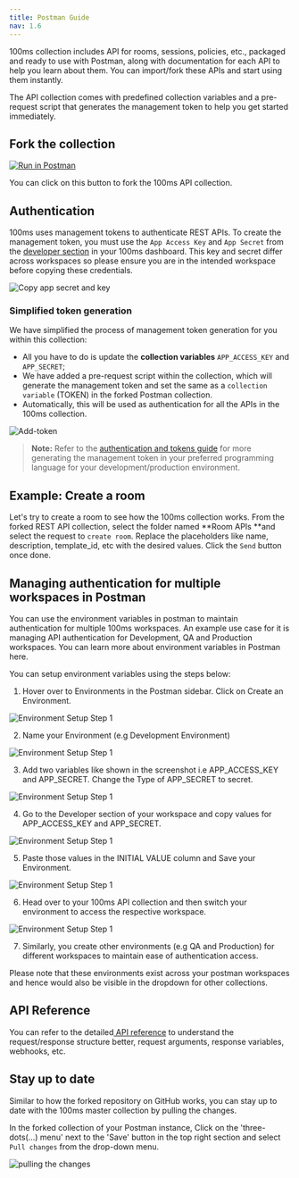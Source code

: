 ```yaml
---
title: Postman Guide
nav: 1.6
---
```


100ms collection includes API for rooms, sessions, policies, etc., packaged and ready to use with Postman, along with documentation for each API to help you learn about them. You can import/fork these APIs and start using them instantly.

The API collection comes with predefined collection variables and a pre-request script that generates the management token to help you get started immediately.

## Fork the collection

[![Run in Postman](https://run.pstmn.io/button.svg)](https://god.gw.postman.com/run-collection/22726679-47dcd974-29d5-4965-a35b-bf9b74a8b25a?action=collection%2Ffork&collection-url=entityId%3D22726679-47dcd974-29d5-4965-a35b-bf9b74a8b25a%26entityType%3Dcollection%26workspaceId%3Dd9145dd6-337b-4761-81d6-21a30b4147a2)

You can click on this button to fork the 100ms API collection.

## Authentication

100ms uses management tokens to authenticate REST APIs. To create the management token, you must use the `App Access Key` and `App Secret` from the [developer section](https://dashboard.100ms.live/developer) in your 100ms dashboard. This key and secret differ across workspaces so please ensure you are in the intended workspace before copying these credentials.

![Copy app secret and key](/docs/v2/app-key-secret.png)

### Simplified token generation

We have simplified the process of management token generation for you within this collection:

-   All you have to do is update the **collection variables** `APP_ACCESS_KEY` and `APP_SECRET`;
-   We have added a pre-request script within the collection, which will generate the management token and set the same as a `collection variable` (TOKEN) in the forked Postman collection.
-   Automatically, this will be used as authentication for all the APIs in the 100ms collection.

![Add-token](/docs/v2/token.png)

> **Note:** Refer to the [authentication and tokens guide](https://100ms.live/docs/server-side/v2/introduction/authentication-and-tokens#code-sample-generate-management-token) for more generating the management token in your preferred programming language for your development/production environment.

## Example: Create a room

Let's try to create a room to see how the 100ms collection works. From the forked REST API collection, select the folder named **Room APIs **and select the request to `create room`. Replace the placeholders like name, description, template_id, etc with the desired values. Click the `Send` button once done.

## Managing authentication for multiple workspaces in Postman

You can use the environment variables in postman to maintain authentication for multiple 100ms workspaces. An example use case for it is managing API authentication for Development, QA and Production workspaces. You can learn more about environment variables in Postman here.

You can setup environment variables using the steps below:

1. Hover over to Environments in the Postman sidebar. Click on Create an Environment.

  ![Environment Setup Step 1](/docs/docs/v2/environment_postman_step_1.png)

2. Name your Environment (e.g Development Environment)

  ![Environment Setup Step 1](/docs/docs/v2/environment_postman_step_2.png)

3. Add two variables like shown in the screenshot i.e APP_ACCESS_KEY and APP_SECRET. Change the Type of APP_SECRET to secret.

  ![Environment Setup Step 1](/docs/docs/v2/environment_postman_step_3.png)

4. Go to the Developer section of your workspace and copy values for APP_ACCESS_KEY and APP_SECRET.

  ![Environment Setup Step 1](/docs/docs/v2/environment_postman_step_4.png)

5. Paste those values in the INITIAL VALUE column and Save your Environment.

  ![Environment Setup Step 1](/docs/docs/v2/environment_postman_step_5.png)

6. Head over to your 100ms API collection and then switch your environment to access the respective workspace.

  ![Environment Setup Step 1](/docs/docs/v2/environment_postman_step_6.png)

7. Similarly, you create other environments (e.g QA and Production) for different workspaces to maintain ease of authentication access.

Please note that these environments exist across your postman workspaces and hence would also be visible in the dropdown for other collections.


## API Reference

You can refer to the detailed[ API reference](/server-side/v2/Rooms/object) to understand the request/response structure better, request arguments, response variables, webhooks, etc.

## Stay up to date

Similar to how the forked repository on GitHub works, you can stay up to date with the 100ms master collection by pulling the changes.

In the forked collection of your Postman instance, Click on the 'three-dots(...) menu' next to the 'Save' button in the top right section and select `Pull changes` from the drop-down menu.

![pulling the changes](/docs/v2/pull-changes.png)
